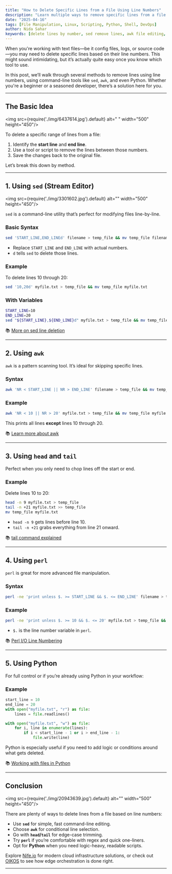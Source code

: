 ```yaml
---
title: "How to Delete Specific Lines from a File Using Line Numbers"
description: "Learn multiple ways to remove specific lines from a file using tools like sed, awk, Python, and more—with easy-to-follow examples."
date: "2025-04-16"
tags: [File Manipulation, Linux, Scripting, Python, Shell, DevOps]
author: Nida Sahar
keywords: [delete lines by number, sed remove lines, awk file editing, Python file processing, command-line file edit]
---
```




When you're working with text files—be it config files, logs, or source code—you may need to delete specific lines based on their line numbers. This might sound intimidating, but it’s actually quite easy once you know which tool to use.

In this post, we’ll walk through several methods to remove lines using line numbers, using command-line tools like `sed`, `awk`, and even Python. Whether you're a beginner or a seasoned developer, there’s a solution here for you.

---

## The Basic Idea

<img src={require('./img/6437614.jpg').default} alt=" " width="500" height="450"/>
<br/>

To delete a specific range of lines from a file:

1. Identify the **start line** and **end line**.
2. Use a tool or script to remove the lines between those numbers.
3. Save the changes back to the original file.

Let’s break this down by method.

---

## 1. Using `sed` (Stream Editor)

<img src={require('./img/3301602.jpg').default} alt="" width="500" height="450"/>
<br/>

`sed` is a command-line utility that’s perfect for modifying files line-by-line.

### Basic Syntax
```bash
sed 'START_LINE,END_LINEd' filename > temp_file && mv temp_file filename
```

- Replace `START_LINE` and `END_LINE` with actual numbers.
- `d` tells `sed` to delete those lines.

### Example
To delete lines 10 through 20:
```bash
sed '10,20d' myfile.txt > temp_file && mv temp_file myfile.txt
```

### With Variables
```bash
START_LINE=10
END_LINE=20
sed "${START_LINE},${END_LINE}d" myfile.txt > temp_file && mv temp_file myfile.txt
```

📚 [More on sed line deletion](https://www.gnu.org/software/sed/manual/sed.html#Deleting-Lines)

---

## 2. Using `awk`

`awk` is a pattern scanning tool. It’s ideal for skipping specific lines.

### Syntax
```bash
awk 'NR < START_LINE || NR > END_LINE' filename > temp_file && mv temp_file filename
```

### Example



```bash
awk 'NR < 10 || NR > 20' myfile.txt > temp_file && mv temp_file myfile.txt
```

This prints all lines **except** lines 10 through 20.

📚 [Learn more about awk](https://www.gnu.org/software/gawk/manual/gawk.html)

---

## 3. Using `head` and `tail`

Perfect when you only need to chop lines off the start or end.

### Example
Delete lines 10 to 20:
```bash
head -n 9 myfile.txt > temp_file
tail -n +21 myfile.txt >> temp_file
mv temp_file myfile.txt
```

- `head -n 9` gets lines before line 10.
- `tail -n +21` grabs everything from line 21 onward.

📚 [tail command explained](https://man7.org/linux/man-pages/man1/tail.1.html)

---

## 4. Using `perl`

`perl` is great for more advanced file manipulation.

### Syntax
```bash
perl -ne 'print unless $. >= START_LINE && $. <= END_LINE' filename > temp_file && mv temp_file filename
```

### Example
```bash
perl -ne 'print unless $. >= 10 && $. <= 20' myfile.txt > temp_file && mv temp_file myfile.txt
```

- `$.` is the line number variable in `perl`.

📚 [Perl I/O Line Numbering](https://perldoc.perl.org/perlvar#%24.)

---

## 5. Using Python

For full control or if you’re already using Python in your workflow:

### Example
```python
start_line = 10
end_line = 20
with open("myfile.txt", "r") as file:
    lines = file.readlines()

with open("myfile.txt", "w") as file:
    for i, line in enumerate(lines):
        if i < start_line - 1 or i > end_line - 1:
            file.write(line)
```

Python is especially useful if you need to add logic or conditions around what gets deleted.

📚 [Working with files in Python](https://docs.python.org/3/tutorial/inputoutput.html#reading-and-writing-files)

---

## Conclusion

<img src={require('./img/20943639.jpg').default} alt="" width="500" height="450"/>
<br/>

There are plenty of ways to delete lines from a file based on line numbers:

- Use **`sed`** for simple, fast command-line editing.
- Choose **`awk`** for conditional line selection.
- Go with **`head`/`tail`** for edge-case trimming.
- Try **`perl`** if you’re comfortable with regex and quick one-liners.
- Opt for **Python** when you need logic-heavy, readable scripts.



Explore [Nife.io](https://nife.io) for modern cloud infrastructure solutions, or check out [OIKOS](https://nife.io/oikos/features) to see how edge orchestration is done right.


---

